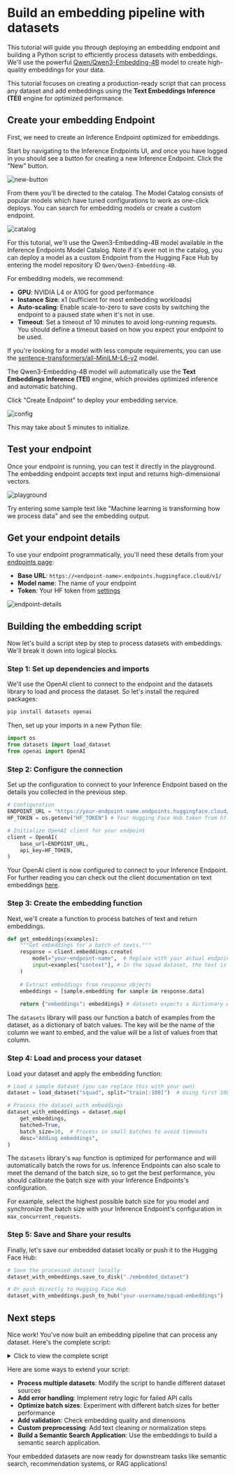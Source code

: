 # Build an embedding pipeline with datasets

This tutorial will guide you through deploying an embedding endpoint and building a Python script to efficiently process datasets with embeddings. We'll use the powerful [Qwen/Qwen3-Embedding-4B](https://huggingface.co/Qwen/Qwen3-Embedding-4B) model to create high-quality embeddings for your data.

<Tip>

This tutorial focuses on creating a production-ready script that can process any dataset and add embeddings using the **Text Embeddings Inference (TEI)** engine for optimized performance.

</Tip>

## Create your embedding Endpoint

First, we need to create an Inference Endpoint optimized for embeddings.

Start by navigating to the Inference Endpoints UI, and once you have logged in you should see a button for creating a new Inference
Endpoint. Click the "New" button.

![new-button](https://raw.githubusercontent.com/huggingface/hf-endpoints-documentation/update/large-rewrite/assets/quick_start/1-new-button.png)

From there you'll be directed to the catalog. The Model Catalog consists of popular models which have tuned configurations to work as one-click
deploys. You can search for embedding models or create a custom endpoint.

![catalog](https://raw.githubusercontent.com/huggingface/hf-endpoints-documentation/update/large-rewrite/assets/quick_start/2-catalog.png)

For this tutorial, we'll use the Qwen3-Embedding-4B model available in the Inference Endpoints Model Catalog. Note if it's ever not in the catalog, you can deploy a model as a custom Endpoint from the Hugging Face Hub by entering the model repository ID `Qwen/Qwen3-Embedding-4B`.

For embedding models, we recommend:
- **GPU**: NVIDIA L4 or A10G for good performance
- **Instance Size**: x1 (sufficient for most embedding workloads)
- **Auto-scaling**: Enable scale-to-zero to save costs by switching the endpoint to a paused state when it's not in use.
- **Timeout**: Set a timeout of 10 minutes to avoid long-running requests. You should define a timeout based on how you expect your endpoint to be used.

<Tip>

If you're looking for a model with less compute requirements, you can use the [sentence-transformers/all-MiniLM-L6-v2](https://huggingface.co/sentence-transformers/all-MiniLM-L6-v2) model.

</Tip>

The Qwen3-Embedding-4B model will automatically use the **Text Embeddings Inference (TEI)** engine, which provides optimized inference and automatic batching.

Click "Create Endpoint" to deploy your embedding service.

![config](https://raw.githubusercontent.com/huggingface/hf-endpoints-documentation/update/large-rewrite/assets/quick_start/4-config.png)

This may take about 5 minutes to initialize.

## Test your endpoint

Once your endpoint is running, you can test it directly in the playground. The embedding endpoint accepts text input and returns high-dimensional vectors.

![playground](https://raw.githubusercontent.com/huggingface/hf-endpoints-documentation/embedding-tutorial/assets/tutorials/embedding/playground.png)

Try entering some sample text like "Machine learning is transforming how we process data" and see the embedding output.

## Get your endpoint details

To use your endpoint programmatically, you'll need these details from your [endpoints page](https://endpoints.huggingface.co/):

- **Base URL**: `https://<endpoint-name>.endpoints.huggingface.cloud/v1/`
- **Model name**: The name of your endpoint
- **Token**: Your HF token from [settings](https://huggingface.co/settings/tokens)

![endpoint-details](https://raw.githubusercontent.com/huggingface/hf-endpoints-documentation/embedding-tutorial/assets/tutorials/chatbot/endpoint-page.png)

## Building the embedding script

Now let's build a script step by step to process datasets with embeddings. We'll break it down into logical blocks.

### Step 1: Set up dependencies and imports

We'll use the OpenAI client to connect to the endpoint and the datasets library to load and process the dataset. So let's install the required packages:

```bash
pip install datasets openai
```

Then, set up your imports in a new Python file:

```python
import os
from datasets import load_dataset
from openai import OpenAI
```

### Step 2: Configure the connection

Set up the configuration to connect to your Inference Endpoint based on the details you collected in the previous step.

```python
# Configuration
ENDPOINT_URL = "https://your-endpoint-name.endpoints.huggingface.cloud/v1/" # Endpoint URL + version
HF_TOKEN = os.getenv("HF_TOKEN") # Your Hugging Face Hub token from hf.co/settings/tokens

# Initialize OpenAI client for your endpoint
client = OpenAI(
    base_url=ENDPOINT_URL,
    api_key=HF_TOKEN,
)
```

Your OpenAI client is now configured to connect to your Inference Endpoint. For further reading you can check out the client documentation on text embeddings <a href="https://platform.openai.com/docs/api-reference/embeddings" target="_blank" rel="noopener noreferrer">here</a>.

### Step 3: Create the embedding function

Next, we'll create a function to process batches of text and return embeddings. 

```python
def get_embeddings(examples):
    """Get embeddings for a batch of texts."""
    response = client.embeddings.create(
        model="your-endpoint-name",  # Replace with your actual endpoint name
        input=examples["context"], # In the squad dataset, the text is in the "context" column
    )
    
    # Extract embeddings from response objects
    embeddings = [sample.embedding for sample in response.data]
    
    return {"embeddings": embeddings} # datasets expects a dictionary with a key "embeddings" and a value of a list of embeddings
```

<Tip>

The `datasets` library will pass our function a batch of examples from the dataset, as a dictionary of batch values. The key will be the name of the column we want to embed, and the value will be a list of values from that column.

</Tip>

### Step 4: Load and process your dataset

Load your dataset and apply the embedding function:

```python
# Load a sample dataset (you can replace this with your own)
dataset = load_dataset("squad", split="train[:100]")  # Using first 100 examples for demo

# Process the dataset with embeddings
dataset_with_embeddings = dataset.map(
    get_embeddings,
    batched=True,
    batch_size=10,  # Process in small batches to avoid timeouts
    desc="Adding embeddings",
)
```

<Tip>

The `datasets` library's `map` function is optimized for performance and will automatically batch the rows for us. Inference Endpoints can also scale to meet the demand of the batch size, so to get the best performance, you should calibrate the batch size with your Inference Endpoints's configuration.

For example, select the highest possible batch size for you model and synchronize the batch size with your Inference Endpoint's configuration in `max_concurrent_requests`.

</Tip>

### Step 5: Save and Share your results

Finally, let's save our embedded dataset locally or push it to the Hugging Face Hub:

```python
# Save the processed dataset locally
dataset_with_embeddings.save_to_disk("./embedded_dataset")

# Or push directly to Hugging Face Hub
dataset_with_embeddings.push_to_hub("your-username/squad-embeddings")
```

## Next steps

Nice work! You've now built an embedding pipeline that can process any dataset. Here's the complete script:

<details>
<summary>Click to view the complete script</summary>

```python
import os
from datasets import load_dataset
from dotenv import load_dotenv
from openai import OpenAI

load_dotenv()

# Configuration
ENDPOINT_URL = "https://your-endpoint-name.endpoints.huggingface.cloud/v1/"
HF_TOKEN = os.getenv("HF_TOKEN")

# Initialize OpenAI client for your endpoint
client = OpenAI(
    base_url=ENDPOINT_URL,
    api_key=HF_TOKEN,
)

def get_embeddings(examples):
    """Get embeddings for a batch of texts."""
    response = client.embeddings.create(
        model="your-endpoint-name",  # Replace with your actual endpoint name
        input=examples["context"],
    )
    
    # Extract embeddings from response
    embeddings = [sample.embedding for sample in response.data]
    
    return {"embeddings": embeddings}

# Load a sample dataset (you can replace this with your own)
print("Loading dataset...")
dataset = load_dataset("squad", split="train[:1000]")  # Using first 1000 examples for demo

# Process the dataset with embeddings
print("Processing dataset with embeddings...")
dataset_with_embeddings = dataset.map(
    get_embeddings,
    batched=True,
    batch_size=10,  # Process in small batches to avoid timeouts
    desc="Adding embeddings",
)

# Save the processed dataset locally
print("Saving processed dataset...")
dataset_with_embeddings.save_to_disk("./embedded_dataset")

# Or push directly to Hugging Face Hub
print("Pushing to Hugging Face Hub...")
dataset_with_embeddings.push_to_hub("your-username/squad-embeddings")

print("Dataset processing complete!")
```

</details>

Here are some ways to extend your script:

- **Process multiple datasets**: Modify the script to handle different dataset sources
- **Add error handling**: Implement retry logic for failed API calls
- **Optimize batch sizes**: Experiment with different batch sizes for better performance
- **Add validation**: Check embedding quality and dimensions
- **Custom preprocessing**: Add text cleaning or normalization steps
- **Build a Semantic Search Application**: Use the embeddings to build a semantic search application.

Your embedded datasets are now ready for downstream tasks like semantic search, recommendation systems, or RAG applications!

